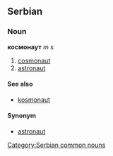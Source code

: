 ==Serbian==
===Noun===
'''космонаут''' ''m s''
#[[cosmonaut]]
#[[astronaut]]
====See also====
*[[kosmonaut]]
====Synonym====
*[[astronaut#Serbian|astronaut]]
[[Category:Serbian common nouns]]